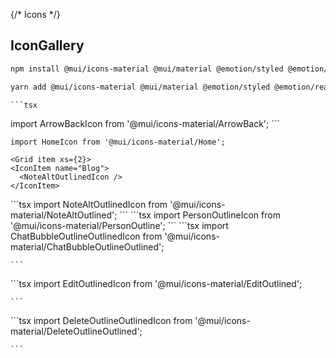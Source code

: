 
{/* Icons */}

<Meta title="ICONS/Icons" />

## IconGallery

```bash
npm install @mui/icons-material @mui/material @emotion/styled @emotion/react;
```

```bash
yarn add @mui/icons-material @mui/material @emotion/styled @emotion/react;
```

<Grid container direction="row" justifyContent="space-evenly" alignItems="center">
  <Grid item xs={2}>
    <IconItem name="ArrowBack">
      <ArrowBackIcon />
    </IconItem>
  </Grid>
  <Grid item xs={10}>
 
    ```tsx
import ArrowBackIcon from '@mui/icons-material/ArrowBack';
    ```
  </Grid>

<Grid item xs={2}>
  <IconItem name="Home">
    <HomeIcon />
  </IconItem>
</Grid>
<Grid item xs={10}>

```tsx
import HomeIcon from '@mui/icons-material/Home';
```

</Grid>

    <Grid item xs={2}>
    <IconItem name="Blog">
      <NoteAltOutlinedIcon />
    </IconItem>

  </Grid>
  <Grid item xs={10}>
    ```tsx
import NoteAltOutlinedIcon from '@mui/icons-material/NoteAltOutlined';
    ```
  </Grid>

<Grid item xs={2}>
    <IconItem name="User">
      <PersonOutlineIcon />
    </IconItem>

</Grid>
  <Grid item xs={10}>
    ```tsx
import PersonOutlineIcon from '@mui/icons-material/PersonOutline';
    ```
  </Grid>

  <Grid item xs={2}>
    <IconItem name="Comment">
      <ChatBubbleOutlineOutlinedIcon />
    </IconItem>

</Grid>
  <Grid item xs={10}>
    ```tsx
import ChatBubbleOutlineOutlinedIcon from '@mui/icons-material/ChatBubbleOutlineOutlined';

    ```

  </Grid>

 <Grid item xs={2}>
    <IconItem name="Edit">
      <EditOutlinedIcon />
    </IconItem>

</Grid>
    <Grid item xs={10}>
    ```tsx
import EditOutlinedIcon from '@mui/icons-material/EditOutlined';

    ```

  </Grid>

  <Grid item xs={2}>
    <IconItem name="Delete">
      <DeleteOutlineOutlinedIcon />
    </IconItem>

</Grid>
    <Grid item xs={10}>
    ```tsx
import DeleteOutlineOutlinedIcon from '@mui/icons-material/DeleteOutlineOutlined';

    ```

  </Grid>

</Grid>
